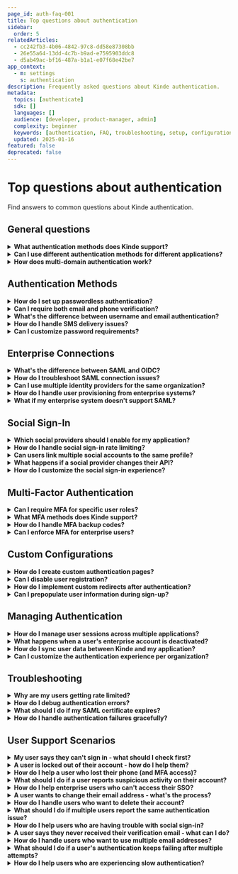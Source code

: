 ```yaml
---
page_id: auth-faq-001
title: Top questions about authentication
sidebar:
  order: 5
relatedArticles:
  - cc242fb3-4b06-4842-97c8-dd58e87308bb
  - 26e55a64-13dd-4c7b-b9ad-e7595903ddc8
  - d5ab49ac-bf16-487a-b1a1-e07f68e42be7
app_context:
  - m: settings
    s: authentication
description: Frequently asked questions about Kinde authentication.
metadata:
  topics: [authenticate]
  sdk: []
  languages: []
  audience: [developer, product-manager, admin]
  complexity: beginner
  keywords: [authentication, FAQ, troubleshooting, setup, configuration]
  updated: 2025-01-16
featured: false
deprecated: false
---
```


# Top questions about authentication

Find answers to common questions about Kinde authentication.

## General questions

<details>
<summary><strong>What authentication methods does Kinde support?</strong></summary>

Kinde supports password-based, passwordless (email magic links), phone authentication, social sign-in (Google, Apple, GitHub, etc.), and enterprise connections via SAML. You can mix and match these methods based on your application needs.

**Learn more:** [About authentication](/authenticate/about-auth/about-authentication/)

</details>

<details>
<summary><strong>Can I use different authentication methods for different applications?</strong></summary>

Yes, authentication settings can be configured per environment and per application. Your production web app and mobile app can have completely different authentication requirements while using the same Kinde account.

**Learn more:** [About authentication](/authenticate/about-auth/about-authentication/)

</details>

<details>
<summary><strong>How does multi-domain authentication work?</strong></summary>

Kinde supports authenticated sessions across domains and subdomains. Once a user signs in to one domain, they can seamlessly access other subdomains without re-authenticating, as long as you use `prompt=none` in your auth URLs.

**Learn more:** [About authentication](/authenticate/about-auth/about-authentication/)

</details>

## Authentication Methods

<details>
<summary><strong>How do I set up passwordless authentication?</strong></summary>

Passwordless authentication is enabled by default for new Kinde businesses. Users receive magic links via email to sign in without passwords. You can configure this in your authentication settings and customize the email templates.

**Learn more:** [Passwordless authentication](/authenticate/authentication-methods/passwordless-authentication/)

</details>

<details>
<summary><strong>Can I require both email and phone verification?</strong></summary>

Yes, you can configure multiple verification methods. Users can be required to verify both their email address and phone number during sign-up, or you can make one optional while requiring the other.

**Learn more:** [Set up user authentication](/authenticate/authentication-methods/set-up-user-authentication/)

</details>

<details>
<summary><strong>What's the difference between username and email authentication?</strong></summary>

Username authentication allows users to sign in with a custom username instead of their email address. This is useful for applications where users prefer not to share their email publicly or want a more memorable login identifier.

**Learn more:** [Username authentication](/authenticate/authentication-methods/username-authentication/)

</details>

<details>
<summary><strong>How do I handle SMS delivery issues?</strong></summary>

If you're experiencing SMS delivery problems, check your SMS provider configuration, ensure proper phone number formatting, and consider implementing fallback authentication methods. Kinde provides SMS deliverability monitoring to help identify issues.

**Learn more:** [SMS deliverability](/authenticate/authentication-methods/sms-deliverability/)

</details>

<details>
<summary><strong>Can I customize password requirements?</strong></summary>

Yes, you can configure password policies including minimum length, complexity requirements, and whether to allow common passwords. These settings can be adjusted per organization and environment.

**Learn more:** [Password authentication](/authenticate/authentication-methods/password-authentication/)

</details>

## Enterprise Connections

<details>
<summary><strong>What's the difference between SAML and OIDC?</strong></summary>

SAML is an older standard widely supported by enterprise systems, while OIDC is a newer, more modern protocol built on OAuth 2.0. SAML is great for legacy enterprise integrations, while OIDC offers better mobile support and simpler implementation.

**Learn more:** [About enterprise connections](/authenticate/enterprise-connections/about-enterprise-connections/)

</details>

<details>
<summary><strong>How do I troubleshoot SAML connection issues?</strong></summary>

Common SAML issues include certificate expiration, incorrect entity IDs, and attribute mapping problems. Check your SAML logs in Kinde, verify your identity provider settings, and ensure your certificates are valid and properly configured.

**Learn more:** [Advanced SAML configurations](/authenticate/enterprise-connections/advanced-saml-configurations/)

</details>

<details>
<summary><strong>Can I use multiple identity providers for the same organization?</strong></summary>

Yes, you can configure multiple SAML or OIDC providers for a single organization. This is useful for companies that have acquired other businesses or need to support different user groups with different identity systems.

**Learn more:** [About enterprise connections](/authenticate/enterprise-connections/about-enterprise-connections/)

</details>

<details>
<summary><strong>How do I handle user provisioning from enterprise systems?</strong></summary>

Kinde supports automatic user provisioning from enterprise identity providers. Users can be automatically created when they first sign in through SAML, and you can configure attribute mapping to populate user profiles with data from your identity provider.

**Learn more:** [Provision users from enterprise](/authenticate/enterprise-connections/provision-users-enterprise/)

</details>

<details>
<summary><strong>What if my enterprise system doesn't support SAML?</strong></summary>

If your enterprise system doesn't support SAML, you can use OIDC instead, which is supported by most modern identity systems. Alternatively, you can implement custom user provisioning workflows using Kinde's APIs.

**Learn more:** [About enterprise connections](/authenticate/enterprise-connections/about-enterprise-connections/)

</details>

## Social Sign-In

<details>
<summary><strong>Which social providers should I enable for my application?</strong></summary>

Choose social providers based on your target audience. For developer-focused apps, GitHub and GitLab are essential. For business applications, Microsoft and LinkedIn are popular. For consumer apps, Google, Apple, and Facebook are widely used.

**Learn more:** [Add social sign-in](/authenticate/social-sign-in/add-social-sign-in/)

</details>

<details>
<summary><strong>How do I handle social sign-in rate limiting?</strong></summary>

To avoid rate limiting, always use your own app credentials (Client ID and Client Secret) from social providers rather than relying on Kinde's proxy credentials. This ensures you have full control over your API quotas and rate limits.

**Learn more:** [Add social sign-in](/authenticate/social-sign-in/add-social-sign-in/)

</details>

<details>
<summary><strong>Can users link multiple social accounts to the same profile?</strong></summary>

Yes, users can link multiple social accounts to their Kinde profile. This allows them to sign in using any of their connected social accounts while maintaining a single user identity in your system.

**Learn more:** [Add social sign-in](/authenticate/social-sign-in/add-social-sign-in/)

</details>

<details>
<summary><strong>What happens if a social provider changes their API?</strong></summary>

Kinde monitors social provider API changes and updates our integrations accordingly. However, if you're using custom social sign-in implementations, you'll need to stay updated with provider changes and update your code as needed.

**Learn more:** [Add social sign-in](/authenticate/social-sign-in/add-social-sign-in/)

</details>

<details>
<summary><strong>How do I customize the social sign-in experience?</strong></summary>

You can customize the social sign-in flow by modifying the UI components, adding custom branding, and configuring which social providers are displayed to users. You can also implement conditional logic to show different providers based on user context.

**Learn more:** [Custom authentication pages](/authenticate/custom-configurations/custom-authentication-pages/)

</details>

## Multi-Factor Authentication

<details>
<summary><strong>Can I require MFA for specific user roles?</strong></summary>

Yes, you can configure MFA requirements per organization and per user role. This allows you to enforce stricter security for administrative users while keeping the experience simpler for regular users.

**Learn more:** [MFA per organization](/authenticate/multi-factor-auth/mfa-per-org/)

</details>

<details>
<summary><strong>What MFA methods does Kinde support?</strong></summary>

Kinde supports multiple MFA methods including SMS, authenticator apps (TOTP), and email verification. You can enable one or multiple methods and let users choose their preferred option.

**Learn more:** [About multi-factor authentication](/authenticate/multi-factor-auth/about-multi-factor-authentication/)

</details>

<details>
<summary><strong>How do I handle MFA backup codes?</strong></summary>

Kinde automatically generates backup codes when MFA is enabled. Users can use these codes to access their account if they lose their primary MFA device. You can configure how many backup codes are generated and whether they expire.

**Learn more:** [Enable multi-factor authentication](/authenticate/multi-factor-auth/enable-multi-factor-authentication/)

</details>

<details>
<summary><strong>Can I enforce MFA for enterprise users?</strong></summary>

Yes, you can enforce MFA for users signing in through enterprise connections. This provides an additional security layer for your enterprise users while maintaining the convenience of SSO.

**Learn more:** [MFA per organization](/authenticate/multi-factor-auth/mfa-per-org/)

</details>

## Custom Configurations

<details>
<summary><strong>How do I create custom authentication pages?</strong></summary>

You can create custom authentication pages by connecting your repository to Kinde and implementing the authentication flow using our SDKs. This gives you complete control over the user experience while maintaining security.

**Learn more:** [Custom authentication pages](/authenticate/custom-configurations/custom-authentication-pages/)

</details>

<details>
<summary><strong>Can I disable user registration?</strong></summary>

Yes, you can disable user registration and only allow users to sign up through invitations or enterprise connections. This is useful for B2B applications where you want to control who can access your system.

**Learn more:** [Disable sign-up](/authenticate/custom-configurations/disable-sign-up/)

</details>

<details>
<summary><strong>How do I implement custom redirects after authentication?</strong></summary>

You can configure custom redirect URLs based on user roles, organizations, or other criteria. This allows you to direct users to different parts of your application based on their authentication context.

**Learn more:** [Redirect users](/authenticate/custom-configurations/redirect-users/)

</details>

<details>
<summary><strong>Can I prepopulate user information during sign-up?</strong></summary>

Yes, you can prepopulate user information during the sign-up process by passing parameters in your authentication URLs. This is useful for applications where you already have some user information and want to streamline the onboarding process.

**Learn more:** [Prepopulate identity sign-in](/authenticate/custom-configurations/prepopulate-identity-sign-in/)

</details>

## Managing Authentication

<details>
<summary><strong>How do I manage user sessions across multiple applications?</strong></summary>

Kinde provides session management tools that allow you to control user sessions across different applications. You can configure session timeouts, implement single sign-out, and manage user authentication state across your entire system.

**Learn more:** [Session management](/authenticate/manage-authentication/session-management/)

</details>

<details>
<summary><strong>What happens when a user's enterprise account is deactivated?</strong></summary>

When a user's enterprise account is deactivated, you can configure Kinde to either immediately revoke their access or implement a grace period. You can also set up webhooks to be notified of these changes in real-time.

**Learn more:** [Manage authentication applications](/authenticate/manage-authentication/manage-authentication-applications/)

</details>

<details>
<summary><strong>How do I sync user data between Kinde and my application?</strong></summary>

Kinde provides APIs and webhooks to keep user data synchronized between your application and Kinde. You can implement real-time synchronization or batch updates depending on your requirements.

**Learn more:** [Sync with Kinde](/authenticate/manage-authentication/sync-with-kinde/)

</details>

<details>
<summary><strong>Can I customize the authentication experience per organization?</strong></summary>

Yes, you can customize the authentication experience per organization, including branding, authentication methods, and user flows. This is useful for multi-tenant applications where different organizations have different requirements.

**Learn more:** [Organization auth experience](/authenticate/manage-authentication/organization-auth-experience/)

</details>

## Troubleshooting

<details>
<summary><strong>Why are my users getting rate limited?</strong></summary>

Rate limiting usually occurs when you're not using your own third-party app credentials or when you have too many authentication attempts from the same source. Check your social provider configurations and implement proper rate limiting in your application.

**Learn more:** [Add social sign-in](/authenticate/social-sign-in/add-social-sign-in/)

</details>

<details>
<summary><strong>How do I debug authentication errors?</strong></summary>

Kinde provides detailed error logs and error codes to help you debug authentication issues. Check the error codes in your application logs and refer to our error code documentation for specific solutions.

**Learn more:** [Error codes](/get-started/guides/error-codes/)

</details>

<details>
<summary><strong>What should I do if my SAML certificate expires?</strong></summary>

When your SAML certificate expires, you'll need to generate a new one and update both your identity provider and Kinde configurations. Kinde provides tools to help you refresh certificates and update configurations seamlessly.

**Learn more:** [Refresh SAML certificate](/authenticate/enterprise-connections/refresh-saml-certificate/)

</details>

<details>
<summary><strong>How do I handle authentication failures gracefully?</strong></summary>

Implement proper error handling in your authentication flow to provide users with clear error messages and alternative authentication options. Use Kinde's error codes to identify specific issues and guide users to appropriate solutions.

**Learn more:** [Error codes](/get-started/guides/error-codes/)

</details>

## User Support Scenarios

<details>
<summary><strong>My user says they can't sign in - what should I check first?</strong></summary>

Start by checking if the user is using the correct email/username, if their account exists in your system, and if there are any authentication restrictions (like disabled accounts or MFA requirements). You can also check Kinde's user logs to see what's happening during their sign-in attempts.

**Learn more:** [Manage authentication applications](/authenticate/manage-authentication/manage-authentication-applications/)

</details>

<details>
<summary><strong>A user is locked out of their account - how do I help them?</strong></summary>

First, check if their account is actually locked or if they're just experiencing authentication issues. You can reset their password, disable MFA temporarily, or check if their account has been suspended. Always verify their identity before making changes.

**Learn more:** [Add and edit users](/manage-users/add-and-edit/add-users/)

</details>

<details>
<summary><strong>How do I help a user who lost their phone (and MFA access)?</strong></summary>

If a user loses their phone and can't access their MFA app, you can temporarily disable MFA for their account, help them set up a new device, or use their backup codes if they have them. Consider implementing account recovery procedures for future incidents.

**Learn more:** [Enable multi-factor authentication](/authenticate/multi-factor-auth/enable-multi-factor-authentication/)

</details>

<details>
<summary><strong>What should I do if a user reports suspicious activity on their account?</strong></summary>

Immediately check the user's authentication logs in Kinde, look for unusual sign-in patterns, and consider temporarily suspending their account. You can also force a password reset and enable additional security measures like MFA if it wasn't already enabled.

**Learn more:** [View user activity](/manage-users/view-activity/user-activity/)

</details>

<details>
<summary><strong>How do I help enterprise users who can't access their SSO?</strong></summary>

For enterprise SSO issues, check if the user's account exists in their identity provider, verify the SAML/OIDC configuration is correct, and ensure their account hasn't been deactivated. You may need to coordinate with their IT department to resolve the issue.

**Learn more:** [About enterprise connections](/authenticate/enterprise-connections/about-enterprise-connections/)

</details>

<details>
<summary><strong>A user wants to change their email address - what's the process?</strong></summary>

Users can typically change their email address through their profile settings, but you may want to require email verification for the new address. Consider implementing a grace period where both old and new emails work to prevent account lockouts during the transition.

**Learn more:** [Add and edit users](/manage-users/add-and-edit/edit-users/)

</details>

<details>
<summary><strong>How do I handle users who want to delete their account?</strong></summary>

Implement a proper account deletion process that includes data export options if required by law, confirmation steps to prevent accidental deletions, and clear communication about what data will be permanently removed. You may also want to offer account deactivation as an alternative.

**Learn more:** [Add and edit users](/manage-users/add-and-edit/delete-users/)

</details>

<details>
<summary><strong>What should I do if multiple users report the same authentication issue?</strong></summary>

If multiple users report the same issue, it's likely a system-wide problem rather than individual user issues. Check your Kinde configuration, monitor system status, and look for recent changes that might have caused the problem. Communicate with affected users about the issue and expected resolution time.

**Learn more:** [Manage authentication applications](/authenticate/manage-authentication/manage-authentication-applications/)

</details>

<details>
<summary><strong>How do I help users who are having trouble with social sign-in?</strong></summary>

Check if the social provider is experiencing issues, verify your app credentials are still valid, and ensure the user's social account hasn't been suspended. You can also provide alternative authentication methods while troubleshooting the social sign-in issue.

**Learn more:** [Add social sign-in](/authenticate/social-sign-in/add-social-sign-in/)

</details>

<details>
<summary><strong>A user says they never received their verification email - what can I do?</strong></summary>

Check if the email was sent (look in Kinde's logs), verify the user's email address is correct, and check if the email was delivered to spam/junk folders. You can also resend the verification email or temporarily use an alternative verification method like SMS.

**Learn more:** [Email deliverability](/authenticate/authentication-methods/email-deliverability/)

</details>

<details>
<summary><strong>How do I handle users who want to use multiple email addresses?</strong></summary>

You can allow users to add multiple email addresses to their account, with one primary email for authentication and others for notifications. This is useful for users who want to receive updates at different addresses or who are transitioning between email providers.

**Learn more:** [Add and edit users](/manage-users/add-and-edit/edit-users/)

</details>

<details>
<summary><strong>What should I do if a user's authentication keeps failing after multiple attempts?</strong></summary>

After multiple failed attempts, the user's account may be temporarily locked for security reasons. Check if there are any IP restrictions, verify their credentials are correct, and consider implementing a cooldown period before allowing additional attempts. You may also want to offer account recovery options.

**Learn more:** [Manage authentication applications](/authenticate/manage-authentication/manage-authentication-applications/)

</details>

<details>
<summary><strong>How do I help users who are experiencing slow authentication?</strong></summary>

Slow authentication can be caused by network issues, server load, or configuration problems. Check your Kinde performance metrics, verify your network configuration, and consider implementing authentication caching or optimizing your authentication flow to improve response times.

**Learn more:** [Kinde performance](/trust-center/kinde-performance/kinde-performance/)
